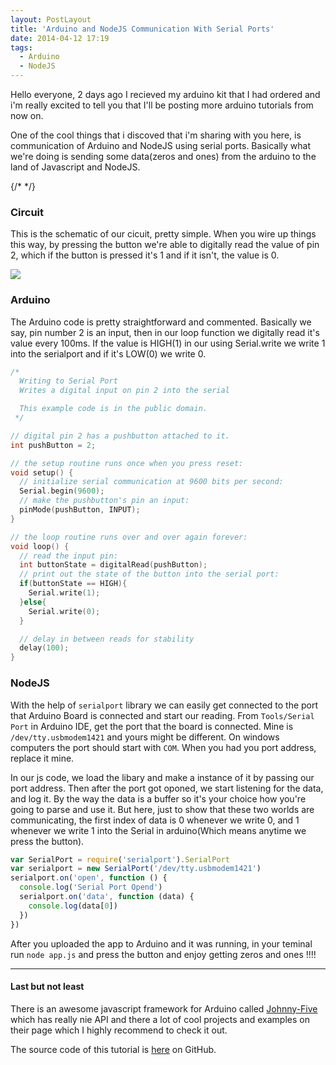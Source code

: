 ```yaml
---
layout: PostLayout
title: 'Arduino and NodeJS Communication With Serial Ports'
date: 2014-04-12 17:19
tags:
  - Arduino
  - NodeJS
---
```


Hello everyone,
2 days ago I recieved my arduino kit that I had ordered and i'm really excited to tell you that I'll be posting more arduino tutorials from now on.

One of the cool things that i discoved that i'm sharing with you here, is communication of Arduino and NodeJS using serial ports.
Basically what we're doing is sending some data(zeros and ones) from the arduino to the land of Javascript and NodeJS.

{/* <!-- more --> */}

### Circuit

This is the schematic of our cicuit, pretty simple. When you wire up things this way, by pressing the button we're able to digitally read the value of pin 2, which if the button is pressed it's 1 and if it isn't, the value is 0.

![](/static/images/serialport_curcuit.png)

### Arduino

The Arduino code is pretty straightforward and commented. Basically we say, pin number 2 is an input, then in our loop function we digitally read it's value every 100ms. If the value is HIGH(1) in our using Serial.write we write 1 into the serialport and if it's LOW(0) we write 0.

```cpp
/*
  Writing to Serial Port
  Writes a digital input on pin 2 into the serial

  This example code is in the public domain.
 */

// digital pin 2 has a pushbutton attached to it.
int pushButton = 2;

// the setup routine runs once when you press reset:
void setup() {
  // initialize serial communication at 9600 bits per second:
  Serial.begin(9600);
  // make the pushbutton's pin an input:
  pinMode(pushButton, INPUT);
}

// the loop routine runs over and over again forever:
void loop() {
  // read the input pin:
  int buttonState = digitalRead(pushButton);
  // print out the state of the button into the serial port:
  if(buttonState == HIGH){
    Serial.write(1);
  }else{
    Serial.write(0);
  }

  // delay in between reads for stability
  delay(100);
}

```

### NodeJS

With the help of `serialport` library we can easily get connected to the port that Arduino Board is connected and start our reading. From `Tools/Serial Port` in Arduino IDE, get the port that the board is connected. Mine is `/dev/tty.usbmodem1421` and yours might be different. On windows computers the port should start with `COM`. When you had you port address, replace it mine.

In our js code, we load the libary and make a instance of it by passing our port address. Then after the port got oponed, we start listening for the data, and log it. By the way the data is a buffer so it's your choice how you're going to parse and use it. But here, just to show that these two worlds are communicating, the first index of data is 0 whenever we write 0, and 1 whenever we write 1 into the Serial in arduino(Which means anytime we press the button).

```js
var SerialPort = require('serialport').SerialPort
var serialport = new SerialPort('/dev/tty.usbmodem1421')
serialport.on('open', function () {
  console.log('Serial Port Opend')
  serialport.on('data', function (data) {
    console.log(data[0])
  })
})
```

After you uploaded the app to Arduino and it was running, in your teminal run `node app.js` and press the button and enjoy getting zeros and ones !!!!

---

#### Last but not least

There is an awesome javascript framework for Arduino called [Johnny-Five](https://github.com/rwaldron/johnny-five) which has really nie API and there a lot of cool projects and examples on their page which I highly recommend to check it out.

The source code of this tutorial is [here](https://github.com/DanialK/Arduino-NodeJs-Serialport) on GitHub.

